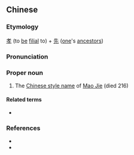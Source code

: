 ==Chinese==
{{zh-forms}}

===Etymology===
[[孝]] (to [[be]] [[filial]] to) + [[先]] ([[one]]'s [[ancestors]])

===Pronunciation===
{{zh-pron
|m=Xiàoxiān
|cat=pn
}}

===Proper noun===
{{zh-proper noun}}

# The [[w:Chinese style name|Chinese style name]] of [[w:Mao Jie|Mao Jie]] (died 216)

====Related terms====
* {{l|zh|毛玠}}

===References===
* {{pedialite|毛玠|lang=zh}}
* {{pedialite|Mao Jie}}